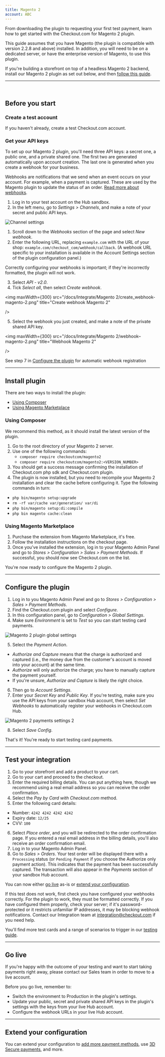 ```yaml
--- 
title: Magento 2
account: ABC
---
```


From downloading the plugin to requesting your first test payment, learn how to get started with the Checkout.com for Magento 2 plugin.

<TipBox variant="note">

This guide assumes that you have Magento (the plugin is compatible with version 2.2.8 and above) installed. In addition, you will need to be on a dedicated server, or have the enterprise version of Magento, to use this plugin.

</TipBox>
<TipBox variant="info" title="Magento 2 storefront integration">

If you're building a storefront on top of a headless Magento 2 backend, install our Magento 2 plugin as set out below, and then [follow this guide](/integrate/e-commerce-platforms/magento-2/storefront-integration).

</TipBox>

---

<br />

## Before you start

### Create a test account

If you haven't already, <ExternalLink href="https://www.checkout.com/get-test-account" >create a test Checkout.com account</ExternalLink>.

### Get your API keys

To set up our Magento 2 plugin, you'll need three API keys: a secret one, a public one, and a private shared one. The first two are generated automatically upon account creation. The last one is generated when you create a webhook for your business.

<TipBox variant="info">

Webhooks are notifications that we send when an event occurs on your account. For example, when a payment is captured. These are used by the Magento plugin to update the status of an order. [Read more about webhooks](/reporting-and-insights/webhooks).

</TipBox>

1. Log in to your test account on the <ExternalLink href="https://sandbox.checkout.com/" >Hub sandbox</ExternalLink>.
2. In the left menu, go to _Settings > Channels_, and make a note of your secret and public API keys.

<img maxWidth={800} src="/docs/Integrate/channel_settings.png" title="Channel settings"  />

<Accordion title="Manual webhook creation">

1. Scroll down to the _Webhooks_ section of the page and select _New webhook_.
2. Enter the following URL, replacing `example.com` with the URL of your shop: `example.com/checkout_com/webhook/callback`. (A webhook URL specific to your installation is available in the Account Settings section of the plugin configuration panel.)

<TipBox variant="note">

Correctly configuring your webhooks is important; if they're incorrectly formatted, the plugin will not work.

</TipBox>

3. Select _API - v2.0_.
4. Tick _Select all_, then select _Create webhook_.

<img
  maxWidth={300}
  src="/docs/Integrate/Magento 2/create_webhook-magento-2.png"
  title="Create webhook Magento 2"
  
/>

5. Select the webhook you just created, and make a note of the private shared API key.

<img
  maxWidth={300}
  src="/docs/Integrate/Magento 2/webhook–magento-2.png"
  title="Webhook Magento 2"
  
/>

</Accordion>
<TipBox variant="info">

See step 7 in [Configure the plugin](#Configure_the_plugin) for automatic webhook registration

</TipBox>

---

## Install plugin

There are two ways to install the plugin:

- [Using Composer](#Using_composer)
- [Using Magento Marketplace](#Using_magento_marketplace)

### Using Composer

<TipBox variant="info">

We recommend this method, as it should install the latest version of the plugin.

</TipBox>

1. Go to the root directory of your Magento 2 server.
2. Use one of the following commands:
   - `composer require checkoutcom/magento2`
   - `composer require checkoutcom/magento2:<VERSION_NUMBER>`
3. You should get a success message confirming the installation of Checkout.com php sdk and Checkout.com plugin.
4. The plugin is now installed, but you need to recompile your Magento 2 installation and clear the cache before configuring it. Type the following commands in turn:
  - `php bin/magento setup:upgrade`
  - `rm -rf var/cache var/generation/ var/di`
  - `php bin/magento setup:di:compile`
  - `php bin magento cache:clean`

### Using Magento Marketplace

1. <ExternalLink href="https://marketplace.magento.com/checkoutcom-magento2.html" >Purchase the extension from Magento Marketplace, it's free</ExternalLink>.
2. Follow the installation instructions on the checkout page.
3. Once you've installed the extension, log in to your Magento Admin Panel and go to _Stores > Configuration > Sales > Payment Methods_. If successful, you should now see Checkout.com on the list.

You're now ready to configure the Magento 2 plugin.

---

## Configure the plugin

1. Log in to you Magento Admin Panel and go to _Stores > Configuration > Sales > Payment Methods_.
2. Find the Checkout.com plugin and select _Configure_.
3. In this configuration panel, go to _Configuration > Global Settings_.
4. Make sure _Environment_ is set to _Test_ so you can start testing card payments.

<img
  maxWidth={800}
  src="/docs/Integrate/Magento 2/Magento_2_plugin_global_settings.png"
  title="Magento 2 plugin global settings"
/>

5. Select the _Payment Action_.
  * _Authorize and Capture_ means that the charge is authorized and captured (i.e., the money due from the customer's account is moved into your account) at the same time.
  * _Authorize_ will only authorize the charge; you have to manually capture the payment yourself.
  * If you're unsure, _Authorize and Capture_ is likely the right choice.
6. Then go to _Account Settings_.
7. Enter your _Secret Key_ and _Public Key_. If you're testing, make sure you use the API keys from your sandbox Hub account, then select _Set Webhooks_ to automatically register your webhooks in <ExternalLink href="https://checkout.com/" >Checkout.com</ExternalLink> Hub.

<img
  src="/docs/Integrate/Magento 2/Magento_2_payments_settings_2.gif"
  title="Magento 2 payments settings 2"
/>

8. Select _Save Config_.

That's it! You're ready to start testing card payments.

---

## Test your integration

1. Go to your storefront and add a product to your cart.
2. Go to your cart and proceed to the checkout.
3. Enter the required billing details. You can put anything here, though we recommend using a real email address so you can receive the order confirmation.
4. Select the _Pay by Card with Checkout.com_ method.
5. Enter the following card details:

- Number: `4242 4242 4242 4242`
- Expiry date: `12/25`
- CVV: `100`

6. Select _Place order_, and you will be redirected to the order confirmation page. If you entered a real email address in the billing details, you'll also receive an order confirmation email.
7. Log in to your Magento Admin Panel.
8. Go to _Sales > Orders_. Your test order will be displayed there with a `Processing` status (or `Pending Payment` if you choose the Authorize only payment action). This indicates that the payment has been successfully captured. The transaction will also appear in the _Payments_ section of your sandbox Hub account.

<TipBox variant="tip">

You can now either [go live](#Go_live) as-is or [extend your configuration](#Extend_your_configuration).

</TipBox>
<TipBox variant="note" title="Troubleshooting">

If this test does not work, first check you have configured your webhooks correctly. For the plugin to work, they must be formatted correctly. If you have configured them properly, check your server; if it's password-protected or it restricts unfamiliar IP addresses, it may be blocking webhook notifications. Contact our Integration team at <ExternalLink href="mailto:integration@checkout.com">integration@checkout.com</ExternalLink> if you need help.

</TipBox>
<TipBox variant="info" title="Further testing">

You'll find more test cards and a range of scenarios to trigger in our [testing guide](/testing).

</TipBox>

---

## Go live

If you're happy with the outcome of your testing and want to start taking payments right away, please <ExternalLink href="https://checkout.com/contact-sales" >contact our Sales team</ExternalLink> in order to move to a live account.

<TipBox variant="note">

Before you go live, remember to:

- Switch the environment to Production in the plugin's settings.
- Update your public, secret and private shared API keys in the plugin's settings with the keys from your live Hub account.
- Configure the webhook URLs in your live Hub account.

</TipBox>

---

## Extend your configuration

You can extend your configuration to [add more payment methods](/integrate/e-commerce-platforms/magento-2/go-further-with-magento-2#Add_more_payment_methods), use [3D Secure payments](/integrate/e-commerce-platforms/magento-2/go-further-with-magento-2#Enable_3D_Secure_payments), and more.

